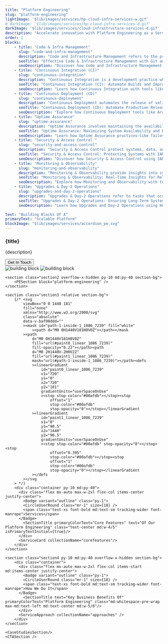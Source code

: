 ```yaml
---
title: "Platform Engineering"
slug: "platform-engineering"
lightImage: '$lib/images/services/hp-cloud-infra-services-w.gif'
# darkImage: '$lib/images/services/hp-cloud-infra-services-d.gif'
darkImage: '$lib/images/services/cloud-infrastructure-services-d.gif'
description: "Accelerate innovation with Platform Engineering as a Service-automating workflows, standardizing infrastructure, and enabling seamless cloud-native scalability."
order: 1
blocks: 
    - title: "Code & Infra Management"
      slug: "code-and-infra-management"
      description: "Code and Infrastructure Management refers to the practices and tools used to manage source code, configuration, and infrastructure as code (IaC). It ensures version control using systems like Git, facilitates collaboration among developers, and enables reproducible environments through IaC tools such as Terraform or Ansible. It allows tracking changes, rolling back issues, automating environment provisioning, and maintaining consistency across development, staging, and production setups. Proper management reduces manual errors, enhances traceability, and supports scalability."
      seoTitle: "Effective Code & Infrastructure Management with Git and IaC Tools"
      seoDescription: "Discover how Code and Infrastructure Management using Git, Terraform, and Ansible enables version control, environment consistency, and scalable, error-free deployments."
    - title: "Continuous Integration (CI)"
      slug: "continuous-integration"
      description: "Continuous Integration is a development practice where code changes are automatically tested and integrated into a shared repository multiple times a day. Using CI tools like Jenkins, GitHub Actions, or GitLab CI, developers automate build processes, run unit and integration tests, and catch bugs early. This results in faster development cycles, immediate feedback on code quality, and reduced integration issues. CI ensures that the codebase remains stable, high-quality, and always ready for deployment."
      seoTitle: "Continuous Integration (CI): Automate Builds and Improve Code Quality"
      seoDescription: "Learn how Continuous Integration with tools like Jenkins, GitHub Actions, and GitLab CI accelerates development, automates testing, and ensures a stable, deployment-ready codebase"
    - title: "Continuous Deployment (CD)"
      slug: "continuous-deployment"
      description: "Continuous Deployment automates the release of validated code to production after successful CI pipelines. It eliminates manual intervention by pushing every change that passes tests directly into live environments using tools like ArgoCD, Spinnaker, or AWS CodeDeploy. CD ensures rapid, consistent, and reliable delivery of features and bug fixes, reduces time to market, supports frequent releases, and aligns with DevOps goals of agility and automation. It also includes rollback mechanisms for safety."
      seoTitle: "Continuous Deployment (CD): Automate Production Releases with Confidence"
      seoDescription: "Explore how Continuous Deployment tools like ArgoCD, Spinnaker, and AWS CodeDeploy enable safe, automated releases to production, supporting fast, reliable, and frequent software delivery"
    - title: "Uptime Assurance"
      slug: "uptime-assurance"
      description: "Uptime Assurance involves maintaining the availability and reliability of systems and applications. It encompasses redundant architectures, automated failovers, load balancing, and regular health checks to prevent downtime. Using tools like Kubernetes, high availability setups, and cloud-native services, teams ensure systems are resilient to failure. SLAs, incident response plans, and proactive maintenance further support this, aiming for maximum availability (e.g., 'five nines' or 99.999%) to maintain user trust and business continuity."
      seoTitle: "Uptime Assurance: Maximizing System Availability and Reliability"
      seoDescription: "Learn how Uptime Assurance practices—like failovers, load balancing, and health checks—help maintain high availability using Kubernetes and cloud-native tools to meet SLAs and ensure business continuity."
    - title: "Security & Access Control "
      slug: "security-and-access-control"
      description: "Security & Access Control protect systems, data, and applications from unauthorized access, breaches, and misuse. It includes identity and access management (IAM), role-based access control (RBAC), encryption (at rest and in transit), secrets management, and audit logging. Tools like HashiCorp Vault, AWS IAM, and Azure AD help enforce policies. This ensures that only authorized users and services can access specific resources, aligns with compliance standards, and mitigates security risks throughout the software lifecycle."
      seoTitle: "Security & Access Control: Protecting Systems with IAM, RBAC, and Encryption"
      seoDescription: "Discover how Security & Access Control using IAM, RBAC, encryption, and tools like HashiCorp Vault and AWS IAM safeguard your infrastructure, ensure compliance, and reduce risk across the software lifecycle"
    - title: "Monitoring & Observability"
      slug: "monitoring-and-observability"
      description: "Monitoring & Observability provide insights into system health, performance, and behavior in real-time. Monitoring tracks metrics, logs, and alerts for predefined conditions using tools like Prometheus, Grafana, and Datadog. Observability goes deeper by enabling understanding of why something is happening, through distributed tracing, log correlation, and context-rich telemetry. Together, they enable proactive issue detection, root cause analysis, performance tuning, and ensure the system meets SLAs and user expectations."
      seoTitle: "Monitoring & Observability: Real-Time Insights for Reliable Systems"
      seoDescription: "Explore how Monitoring and Observability with tools like Prometheus, Grafana, and Datadog deliver real-time metrics, logs, and traces to detect issues early, analyze root causes, and ensure optimal system performance"
    - title: "Upgrades & Day-2 Operations"
      slug: "upgrades-and-day-2-operations"
      description: "Upgrades & Day-2 Operations refer to tasks that occur after initial deployment, including system updates, patch management, scaling, backup, disaster recovery, and performance optimization. It ensures the system remains secure, stable, and efficient over time. Automated pipelines and tools like Helm, Kubernetes Operators, and configuration management systems streamline these processes. Proper Day-2 operations prevent drift, manage technical debt, and support long-term maintainability, compliance, and adaptability of the system."
      seoTitle: "Upgrades & Day-2 Operations: Ensuring Long-Term System Stability and Performance"
      seoDescription: "Learn how Upgrades and Day-2 Operations using Helm, Kubernetes Operators, and automation tools keep systems secure, scalable, and maintainable through patching, backups, and performance tuning beyond initial deployment"

text: "Building Blocks Of A"
primaryText: "Scalable Platform"
blockImage: "$lib/images/services/accordion_pe.svg"
---
```




<section>
    <section class="section1 flex flex-col gap-10 pt-30 pb-20 md:pt-60 md:pb-[240px] bg-platform">
        <div class="container flex flex-col justify-center items-center">
            <div class="relative text-center mb-10 max-w-2xl mx-auto aos-init aos-animate">
                <h1 class="main-heading-small md:main-heading text-main-heading-color">{title}</h1>
                <p class="mt-4 small-text font-roboto md:text-para text-third-color">{description}</p>
            </div>
            <Button aria-label="Explore Solutions" href={`${BASE_URL}/contact/`} class="button-bg">Get In Touch</Button>
        </div>
        <div class="w-full flex justify-center mt-6 md:mt-3">
          <Image class="hidden md:block" alt="building block" src={solution2}/>
          <Image width={300} class="block md:hidden" alt="building block" src={mobileSolution}/>
        </div>
    </section>

    <section class="section2 overflow-x-hidden py-10 md:py-40 section-bg">
        <PESection block="platform-engineering" />
    </section>

    <section class="section3 relative section-bg">
        {/* <svg
            viewBox="0 0 1440 181"
            fill="none"
            xmlns="http://www.w3.org/2000/svg"
            class="absolute"
            data-v-baf90ddd=""
            ><mask id="path-1-inside-1_1086_7239" fill="white"
                ><path d="M0 0H1440V181H0V0Z"></path></mask
            ><path
                d="M0 0H1440V181H0V0Z"
                fill="url(#paint0_linear_1086_7239)"
                fill-opacity="0.22"></path><path
                d="M0 2H1440V-2H0V2Z"
                fill="url(#paint1_linear_1086_7239)"
                mask="url(#path-1-inside-1_1086_7239)"></path><defs
                ><linearGradient
                    id="paint0_linear_1086_7239"
                    x1="720"
                    y1="0"
                    x2="720"
                    y2="181"
                    gradientUnits="userSpaceOnUse"
                    ><stop stop-color="#00afdb"></stop><stop
                        offset="1"
                        stop-color="#00afdb"
                        stop-opacity="0"></stop></linearGradient
                ><linearGradient
                    id="paint1_linear_1086_7239"
                    x1="0"
                    y1="90.5"
                    x2="1440"
                    y2="90.5"
                    gradientUnits="userSpaceOnUse"
                    ><stop stop-color="#00afdb" stop-opacity="0"></stop><stop
                        offset="0.395"
                        stop-color="#00afdb"></stop><stop
                        offset="1"
                        stop-color="#00afdb"
                        stop-opacity="0"></stop></linearGradient
                ></defs
            ></svg
        > */}
        <div class="container py-10 md:py-40">
          <div class="flex mx-auto max-w-2xl flex-col items-center justify-center">
            <Badge variant="outline" class="py-1">
            <CircleUserRound class="mr-1" size={18} />
            <span class="text-xs font-bold md:text-sm tracking-wider font-manrope">Services</span>
          </Badge>
            <SectionTitle primaryColorText="Core Features" text="Of Our Platform Engineering" class="text-center md:w-4/5" isPrimaryTextInitial={true}/>
          </div>
          <ServiceCard collectionName="corefeatures"/>
        </div>
    </section>

    <section class="section4 py-10 md:py-40 overflow-x-hidden section-bg">
        <div class="container">
          <div class="flex mx-auto max-w-2xl flex-col items-start md:items-center justify-center">
            <Badge variant="outline" class="py-1">
            <CircleUserRound class="mr-1" size={18} />
            <span class="text-xs font-bold md:text-sm tracking-wider font-manrope">How We Do It</span>
          </Badge>
            <SectionTitle text="Key Business Benefits Of" primaryColorText="Platform Engineering" class="md:whitespace-pre-wrap max-md:text-left md:text-center md:w-5/6"/>
          </div>
          <ServiceApproach collectionName="approaches" />
        </div>
    </section>

    <CaseStudiesSection/>
    <CTASection />
</section>
